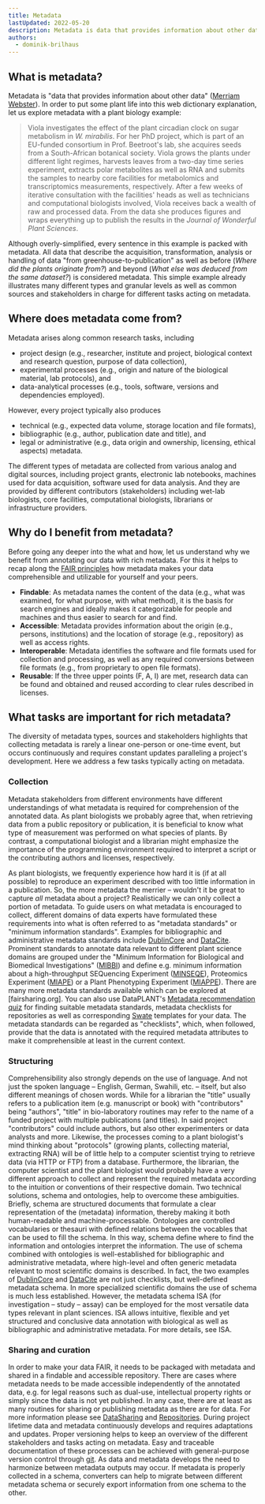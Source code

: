 ```yaml
---
title: Metadata
lastUpdated: 2022-05-20
description: Metadata is data that provides information about other data. Learn why metadata is important and how to benefit from it.
authors:
  - dominik-brilhaus
---
```



## What is metadata?

Metadata is "data that provides information about other data" ([Merriam Webster](https://www.merriam-webster.com/dictionary/metadata)). In order to put some plant life into this web dictionary explanation, let us explore metadata with a plant biology example:

> Viola investigates the effect of the plant circadian clock on sugar metabolism in *W. mirabilis*. For her PhD project, which is part of an EU-funded consortium in Prof. Beetroot's lab, she acquires seeds from a South-African botanical society. Viola grows the plants under different light regimes, harvests leaves from a two-day time series experiment, extracts polar metabolites as well as RNA and submits the samples to nearby core facilities for metabolomics and transcriptomics measurements, respectively. After a few weeks of iterative consultation with the facilities' heads as well as technicians and computational biologists involved, Viola receives back a wealth of raw and processed data. From the data she produces figures and wraps everything up to publish the results in the *Journal of Wonderful Plant Sciences*.

Although overly-simplified, every sentence in this example is packed with metadata. All data that describe the acquisition, transformation, analysis or handling of data "from greenhouse-to-publication" as well as before (*Where did the plants originate from?*) and beyond (*What else was deduced from the same dataset?*) is considered metadata.
This simple example already illustrates many different types and granular levels as well as common sources and stakeholders in charge for different tasks acting on metadata.


## Where does metadata come from?

Metadata arises along common research tasks, including

- project design (e.g., researcher, institute and project, biological context and research question, purpose of data collection),
- experimental processes (e.g., origin and nature of the biological material, lab protocols), and
- data-analytical processes (e.g., tools, software, versions and dependencies employed).

However, every project typically also produces

- technical (e.g., expected data volume, storage location and file formats),
- bibliographic (e.g., author, publication date and title), and
- legal or administrative (e.g., data origin and ownership, licensing, ethical aspects) metadata.

The different types of metadata are collected from various analog and digital sources, including project grants, electronic lab notebooks, machines used for data acquisition, software used for data analysis. And they are provided by different contributors (stakeholders) including wet-lab biologists, core facilities, computational biologists, librarians or infrastructure providers.


## Why do I benefit from metadata?

Before going any deeper into the what and how, let us understand why we benefit from annotating our data with rich metadata. For this it helps to recap along the [FAIR principles](fundamentals/fair-data-principles) how metadata makes your data comprehensible and utilizable for yourself and your peers.

- **Findable**:  As metadata names the content of the data (e.g., what was examined, for what purpose, with what method), it is the basis for search engines and ideally makes it categorizable for people and machines and thus easier to search for and find.
- **Accessible**: Metadata provides information about the origin (e.g., persons, institutions) and the location of storage (e.g., repository) as well as access rights.
- **Interoperable**: Metadata identifies the software and file formats used for collection and processing, as well as any required conversions between file formats (e.g., from proprietary to open file formats).
- **Reusable**: If the three upper points (F, A, I) are met, research data can be found and obtained and reused according to clear rules described in licenses.


## What tasks are important for rich metadata?

The diversity of metadata types, sources and stakeholders highlights that collecting metadata is rarely a linear one-person or one-time event, but occurs continuously and requires constant updates paralleling a project's development. Here we address a few tasks typically acting on metadata.


### Collection

Metadata stakeholders from different environments have different understandings of what metadata is required for comprehension of the annotated data. As plant biologists we probably agree that, when retrieving data from a public repository or publication, it is beneficial to know what type of measurement was performed on what species of plants. By contrast, a computational biologist and a librarian might emphasize the importance of the programming environment required to interpret a script or the contributing authors and licenses, respectively.  

As plant biologists, we frequently experience how hard it is (if at all possible) to reproduce an experiment described with too little information in a publication. So, the more metadata the merrier &ndash; wouldn't it be great to capture *all* metadata about a project? Realistically we can only collect a portion of metadata. To guide users on what metadata is encouraged to collect, different domains of data experts have formulated these requirements into what is often referred to as "metadata standards" or "minimum information standards".
Examples for bibliographic and administrative metadata standards include [DublinCore](https://www.dublincore.org/specifications/dublin-core/dcmi-terms/) and [DataCite](https://schema.datacite.org). Prominent standards to annotate data relevant to different plant science domains are grouped under the "Minimum Information for Biological and Biomedical Investigations" ([MIBBI](https://fairsharing.org/3518d)) and define e.g. minimum information about a high-throughput SEQuencing Experiment ([MINSEQE](https://www.fged.org/projects/minseqe)), Proteomics Experiment ([MIAPE](http://www.psidev.info/miape)) or a Plant Phenotyping Experiment ([MIAPPE](https://www.miappe.org)). There are many more metadata standards available which can be explored at [fairsharing.org]. You can also use DataPLANT's [Metadata recommendation quiz](/guides/metadata-quiz) for finding suitable metadata standards, metadata checklists for repositories as well as corresponding [Swate](/swate) templates for your data.
The metadata standards can be regarded as "checklists", which, when followed, provide that the data is annotated with the required metadata attributes to make it comprehensible at least in the current context.


### Structuring

Comprehensibility also strongly depends on the use of language. And not just the spoken language &ndash; English, German, Swahili, etc. &ndash; itself, but also different meanings of chosen words. While for a librarian the "title" usually refers to a publication item (e.g. manuscript or book) with "contributors" being "authors", "title" in bio-laboratory routines may refer to the name of a funded project with multiple publications (and titles). In said project "contributors" could include authors, but also other experimenters or data analysts and more. Likewise, the processes coming to a plant biologist's mind thinking about "protocols" (growing plants, collecting material, extracting RNA) will be of little help to a computer scientist trying to retrieve data (via HTTP or FTP) from a database.
Furthermore, the librarian, the computer scientist and the plant biologist would probably have a very different approach to collect and represent the required metadata according to the intuition or conventions of their respective domain.
Two technical solutions, schema and ontologies, help to overcome these ambiguities. Briefly, schema are structured documents that formulate a clear representation of the (metadata) information, thereby making it both human-readable and machine-processable. Ontologies are controlled vocabularies or thesauri with defined relations between the vocables that can be used to fill the schema. In this way, schema define where to find the information and ontologies interpret the information.
The use of schema combined with ontologies is well-established for bibliographic and administrative metadata, where high-level and often generic metadata relevant to most scientific domains is described. In fact, the two examples of [DublinCore](https://www.dublincore.org/specifications/dublin-core/dcmi-terms/) and [DataCite](https://schema.datacite.org) are not just checklists, but well-defined metadata schema. In more specialized scientific domains the use of schema is much less established.
However, the metadata schema ISA (for investigation &ndash; study &ndash; assay) can be employed for the most versatile data types relevant in plant sciences. ISA allows intuitive, flexible and yet structured and conclusive data annotation with biological as well as bibliographic and administrative metadata. For more details, see ISA.


### Sharing and curation

In order to make your data FAIR, it needs to be packaged with metadata and shared in a findable and accessible repository.
There are cases where metadata needs to be made accessible independently of the annotated data, e.g. for legal reasons such as dual-use, intellectual property rights or simply since the data is not yet published. In any case, there are at least as many routines for sharing or publishing metadata as there are for data. For more information please see [DataSharing](/fundamentals/data-sharing/) and [Repositories](fundamentals/public-data-repositories).
During project lifetime data and metadata continuously develops and requires adaptations and updates. Proper versioning helps to keep an overview of the different stakeholders and tasks acting on metadata. Easy and traceable documentation of these processes can be achieved with general-purpose version control through [git](/fundamentals/version-control-git). As data and metadata develops the need to harmonize between metadata outputs may occur. If metadata is properly collected in a schema, converters can help to migrate between different metadata schema or securely export information from one schema to the other.

